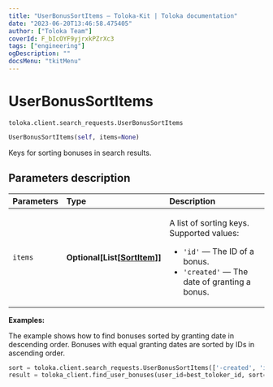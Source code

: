 ```yaml
---
title: "UserBonusSortItems — Toloka-Kit | Toloka documentation"
date: "2023-06-20T13:46:58.475405"
author: ["Toloka Team"]
coverId: F_bIcOYF9yjrxkPZrXc3
tags: ["engineering"]
ogDescription: ""
docsMenu: "tkitMenu"
---
```


# UserBonusSortItems

`toloka.client.search_requests.UserBonusSortItems`

```python
UserBonusSortItems(self, items=None)
```

Keys for sorting bonuses in search results.

## Parameters description

| Parameters | Type | Description |
| :----------| :----| :-----------|
`items`|**Optional\[List\[[SortItem](/docs/toloka-kit/reference/toloka.client.search_requests.UserBonusSortItems.SortItem)\]\]**|<p>A list of sorting keys. Supported values:</p> <ul> <li>`'id'` — The ID of a bonus.</li> <li>`'created'` — The date of granting a bonus.</li> </ul>

**Examples:**

The example shows how to find bonuses sorted by granting date in descending order. Bonuses with equal granting dates are sorted by IDs in ascending order.

```python
sort = toloka.client.search_requests.UserBonusSortItems(['-created', 'id'])
result = toloka_client.find_user_bonuses(user_id=best_toloker_id, sort=sort, limit=10)
```